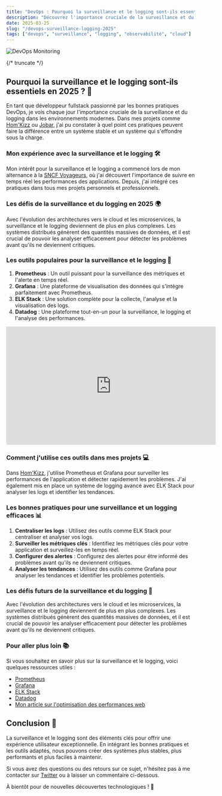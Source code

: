 ```yaml
---
title: "DevOps : Pourquoi la surveillance et le logging sont-ils essentiels en 2025 ?"
description: "Découvrez l'importance cruciale de la surveillance et du logging dans les environnements DevOps modernes, avec des outils et bonnes pratiques pour 2025"
date: 2025-03-25
slug: "/devops-surveillance-logging-2025"
tags: ["devops", "surveillance", "logging", "observabilité", "cloud"]
---
```



![DevOps Monitoring](https://images.unsplash.com/photo-1620712943543-bcc4688e7485?ixlib=rb-4.0.3&ixid=M3wxMjA3fDB8MHxwaG90by1wYWdlfHx8fGVufDB8fHx8fA%3D%3D&auto=format&fit=crop&w=1470&q=80)

<HorizontalDisplay />

{/* truncate */}

## Pourquoi la surveillance et le logging sont-ils essentiels en 2025 ? 🚀

En tant que développeur fullstack passionné par les bonnes pratiques DevOps, je vois chaque jour l'importance cruciale de la surveillance et du logging dans les environnements modernes. Dans mes projets comme [Hom'Kizz](https://homkizz.com/fr-FR) ou [Jobar](https://www.npmjs.com/package/jobar), j'ai pu constater à quel point ces pratiques peuvent faire la différence entre un système stable et un système qui s'effondre sous la charge.

### Mon expérience avec la surveillance et le logging 🛠️

Mon intérêt pour la surveillance et le logging a commencé lors de mon alternance à la [SNCF Voyageurs](https://william-donnette.dev/03-experiences/02-sncf), où j'ai découvert l'importance de suivre en temps réel les performances des applications. Depuis, j'ai intégré ces pratiques dans tous mes projets personnels et professionnels.

### Les défis de la surveillance et du logging en 2025 🌍

Avec l'évolution des architectures vers le cloud et les microservices, la surveillance et le logging deviennent de plus en plus complexes. Les systèmes distribués génèrent des quantités massives de données, et il est crucial de pouvoir les analyser efficacement pour détecter les problèmes avant qu'ils ne deviennent critiques.

### Les outils populaires pour la surveillance et le logging 🔧

1. **Prometheus** : Un outil puissant pour la surveillance des métriques et l'alerte en temps réel.
2. **Grafana** : Une plateforme de visualisation des données qui s'intègre parfaitement avec Prometheus.
3. **ELK Stack** : Une solution complète pour la collecte, l'analyse et la visualisation des logs.
4. **Datadog** : Une plateforme tout-en-un pour la surveillance, le logging et l'analyse des performances.

<iframe width="560" height="315" src="https://www.youtube.com/embed/dQw4w9WgXcQ" title="YouTube video player" frameborder="0" allow="accelerometer; autoplay; clipboard-write; encrypted-media; gyroscope; picture-in-picture" allowfullscreen></iframe>

### Comment j'utilise ces outils dans mes projets 💻

Dans [Hom'Kizz](https://homkizz.com/fr-FR), j'utilise Prometheus et Grafana pour surveiller les performances de l'application et détecter rapidement les problèmes. J'ai également mis en place un système de logging avancé avec ELK Stack pour analyser les logs et identifier les tendances.

### Les bonnes pratiques pour une surveillance et un logging efficaces 📊

1. **Centraliser les logs** : Utilisez des outils comme ELK Stack pour centraliser et analyser vos logs.
2. **Surveiller les métriques clés** : Identifiez les métriques clés pour votre application et surveillez-les en temps réel.
3. **Configurer des alertes** : Configurez des alertes pour être informé des problèmes avant qu'ils ne deviennent critiques.
4. **Analyser les tendances** : Utilisez des outils comme Grafana pour analyser les tendances et identifier les problèmes potentiels.

### Les défis futurs de la surveillance et du logging 🚀

Avec l'évolution des architectures vers le cloud et les microservices, la surveillance et le logging deviennent de plus en plus complexes. Les systèmes distribués génèrent des quantités massives de données, et il est crucial de pouvoir les analyser efficacement pour détecter les problèmes avant qu'ils ne deviennent critiques.

### Pour aller plus loin 📚

Si vous souhaitez en savoir plus sur la surveillance et le logging, voici quelques ressources utiles :

- [Prometheus](https://prometheus.io/)
- [Grafana](https://grafana.com/)
- [ELK Stack](https://www.elastic.co/fr/what-is/elk-stack)
- [Datadog](https://www.datadoghq.com/)
- [Mon article sur l'optimisation des performances web](https://william-donnette.dev/blog/optimisation-performances-web)

<ArialInArticle />

## Conclusion 🎯

La surveillance et le logging sont des éléments clés pour offrir une expérience utilisateur exceptionnelle. En intégrant les bonnes pratiques et les outils adaptés, nous pouvons créer des systèmes plus stables, plus performants et plus faciles à maintenir.

Si vous avez des questions ou des retours sur ce sujet, n'hésitez pas à me contacter sur [Twitter](https://twitter.com/william_donnette) ou à laisser un commentaire ci-dessous.

À bientôt pour de nouvelles découvertes technologiques ! 🚀

<ArialMultiplex />
